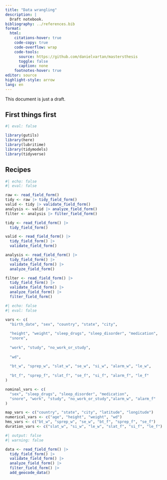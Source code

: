 ```yaml
---
title: "Data wrangling"
description: |
  Draft notebook.
bibliography: ../references.bib
format:
  html:
    citations-hover: true
    code-copy: true
    code-overflow: wrap
    code-tools:
      source: https://github.com/danielvartan/mastersthesis
      toggle: false
      caption: none
    footnotes-hover: true
editor: source
highlight-style: arrow
lang: en
---
```


<!-- Go to <https://quarto.org/docs/guide/> for Quarto's documentation. -->

::: {.callout-note}
This document is just a draft.
:::

## First things first

```r
#| eval: false

library(gutils)
library(here)
library(lubritime)
library(tidymodels)
library(tidyverse)
```

## Recipes

```r
#| echo: false
#| eval: false

raw <- read_field_form()
tidy <- raw |> tidy_field_form()
valid <- tidy |> validate_field_form()
analysis <- valid |> analyze_field_form()
filter <- analysis |> filter_field_form()

tidy <- read_field_form() |> 
  tidy_field_form()

valid <- read_field_form() |> 
  tidy_field_form() |>
  validate_field_form()

analysis <- read_field_form() |>
  tidy_field_form() |>
  validate_field_form() |>
  analyze_field_form()

filter <- read_field_form() |>
  tidy_field_form() |>
  validate_field_form() |>
  analyze_field_form() |>
  filter_field_form()
```

```r
#| echo: false
#| eval: false

vars <- c(
  "birth_date", "sex", "country", "state", "city",
  
  "height", "weight", "sleep_drugs", "sleep_disorder", "medication",
  "snore",
  
  "work", "study", "no_work_or_study",
  
  "wd",
  
  "bt_w", "sprep_w", "slat_w", "se_w", "si_w", "alarm_w", "le_w",
  
  "bt_f", "sprep_f", "slat_f", "se_f", "si_f", "alarm_f", "le_f"
)

nominal_vars <- c(
  "sex", "sleep_drugs", "sleep_disorder", "medication",
  "snore", "work", "study", "no_work_or_study","alarm_w", "alarm_f"
)

map_vars <- c("country", "state", "city", "latitude", "longitude")
numerical_vars <- c("age", "height", "weight", "wd")
hms_vars <- c("bt_w", "sprep_w", "se_w", "bt_f", "sprep_f", "se_f")
duration_vars <- c("slat_w", "si_w", "le_w", "slat_f", "si_f", "le_f")
```


```r
#| output: false
#| warning: false

data <- read_field_form() |>
  tidy_field_form() |>
  validate_field_form() |>
  analyze_field_form() |>
  filter_field_form() |>
  add_geocode_data()
```
